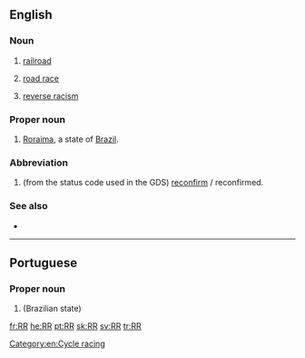 {{also|RR|R-R|R.R.|R. R.|R.-R.|R&R}}
==English==

===Noun===
{{en-noun}}

# [[railroad]]
# {{label|en|cycling}} [[road race]]
# [[reverse racism]]

===Proper noun===
{{en-proper noun}}

# [[Roraima]], a state of [[Brazil]].

===Abbreviation===
{{rfc-header|Abbreviation}}
{{en-abbr}}

# {{label|en|aviation|travel|dated}} (from the status code used in the GDS) [[reconfirm]] / reconfirmed.

===See also===
* {{l|en|R and R}}

[[Category:en:Cycle racing]]

----

==Portuguese==

===Proper noun===
{{pt-proper noun}}

# {{abbreviation of|Roraima|lang=pt|nodot=1}} (Brazilian state)

[[fr:RR]]
[[he:RR]]
[[pt:RR]]
[[sk:RR]]
[[sv:RR]]
[[tr:RR]]